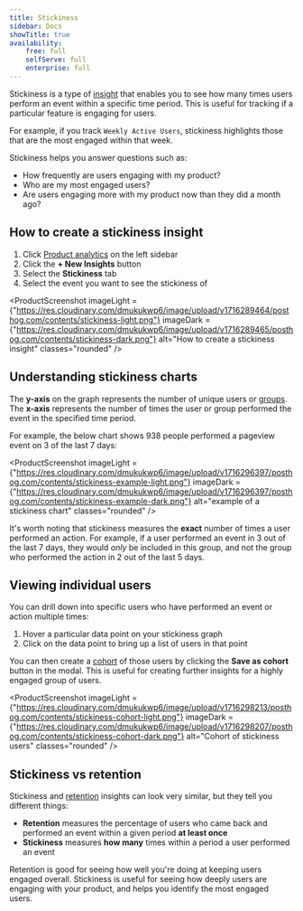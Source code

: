 ```yaml
---
title: Stickiness
sidebar: Docs
showTitle: true
availability:
    free: full
    selfServe: full
    enterprise: full
---
```


Stickiness is a type of [insight](/docs/user-guides/insights) that enables you to see how many times users perform an event within a specific time period. This is useful for tracking if a particular feature is engaging for users.

For example, if you track `Weekly Active Users`, stickiness highlights those that are the most engaged within that week.

Stickiness helps you answer questions such as:

-   How frequently are users engaging with my product?
-   Who are my most engaged users?
-   Are users engaging more with my product now than they did a month ago?

## How to create a stickiness insight

1. Click [Product analytics](https://us.posthog.com/insights) on the left sidebar
2. Click the **+ New Insights** button
3. Select the **Stickiness** tab
4. Select the event you want to see the stickiness of

<ProductScreenshot
    imageLight = {"https://res.cloudinary.com/dmukukwp6/image/upload/v1716289464/posthog.com/contents/stickiness-light.png"} 
    imageDark = {"https://res.cloudinary.com/dmukukwp6/image/upload/v1716289465/posthog.com/contents/stickiness-dark.png"}
    alt="How to create a stickiness insight" 
    classes="rounded"
/>

## Understanding stickiness charts

The **y-axis** on the graph represents the number of unique users or [groups](/docs/product-analytics/group-analytics). The **x-axis** represents the number of times the user or group performed the event in the specified time period.

For example, the below chart shows 938 people performed a pageview event on 3 of the last 7 days:

<ProductScreenshot
    imageLight = {"https://res.cloudinary.com/dmukukwp6/image/upload/v1716296397/posthog.com/contents/stickiness-example-light.png"} 
    imageDark = {"https://res.cloudinary.com/dmukukwp6/image/upload/v1716296397/posthog.com/contents/stickiness-example-dark.png"}
    alt="example of a stickiness chart" 
    classes="rounded"
/>

It's worth noting that stickiness measures the **exact** number of times a user performed an action. For example, if a user performed an event in 3 out of the last 7 days, they would _only_ be included in this group, and not the group who performed the action in 2 out of the last 5 days.

## Viewing individual users

You can drill down into specific users who have performed an event or action multiple times:

1.  Hover a particular data point on your stickiness graph
2.  Click on the data point to bring up a list of users in that point

You can then create a [cohort](/docs/data/cohorts) of those users by clicking the **Save as cohort** button in the modal. This is useful for creating further insights for a highly engaged group of users.

<ProductScreenshot
    imageLight = {"https://res.cloudinary.com/dmukukwp6/image/upload/v1716298213/posthog.com/contents/stickiness-cohort-light.png"} 
    imageDark = {"https://res.cloudinary.com/dmukukwp6/image/upload/v1716298207/posthog.com/contents/stickiness-cohort-dark.png"}
    alt="Cohort of stickiness users" 
    classes="rounded"
/>

## Stickiness vs retention

Stickiness and [retention](/docs/user-guides/retention) insights can look very similar, but they tell you different things:

-   **Retention** measures the percentage of users who came back and performed an event within a given period **at least once**
-   **Stickiness** measures **how many** times within a period a user performed an event

Retention is good for seeing how well you're doing at keeping users engaged overall. Stickiness is useful for seeing how deeply users are engaging with your product, and helps you identify the most engaged users.